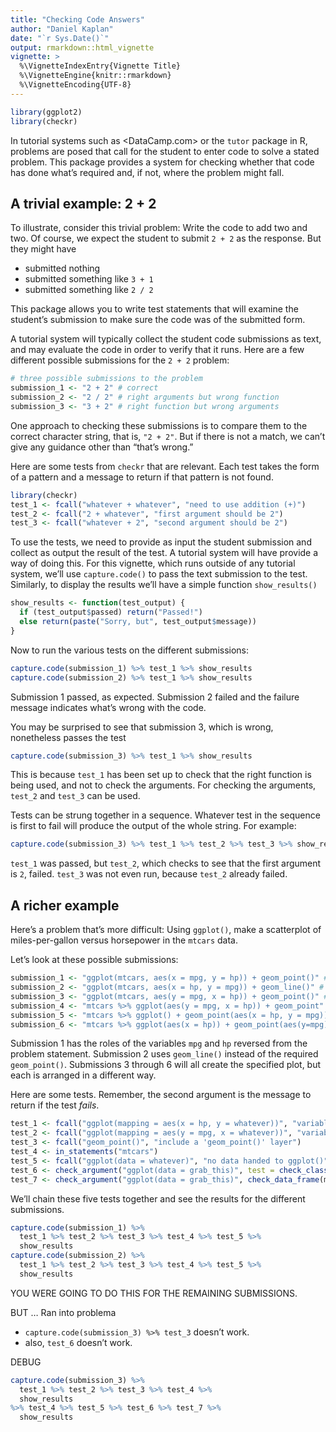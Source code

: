 ```yaml
---
title: "Checking Code Answers"
author: "Daniel Kaplan"
date: "`r Sys.Date()`"
output: rmarkdown::html_vignette
vignette: >
  %\VignetteIndexEntry{Vignette Title}
  %\VignetteEngine{knitr::rmarkdown}
  %\VignetteEncoding{UTF-8}
---
```


```r
library(ggplot2)
library(checkr)
```

In tutorial systems such as <DataCamp.com> or the `tutor` package in R, problems are posed that call for the student to enter code to solve a stated problem. This package provides a system for checking whether that code has done what's required and, if not, where the problem might fall.

## A trivial example: 2 + 2

To illustrate, consider this trivial problem: Write the code to add two and two. Of course, we expect the student to submit `2 + 2` as the response. But they might have

* submitted nothing
* submitted something like `3 + 1`
* submitted something like `2 / 2`

This package allows you to write test statements that will examine the student's submission to make sure the code was of the submitted form.

A tutorial system will typically collect the student code submissions as text, and may evaluate the code in order to verify that it runs.  Here are a few different possible submissions for the `2 + 2` problem:

```r
# three possible submissions to the problem
submission_1 <- "2 + 2" # correct
submission_2 <- "2 / 2" # right arguments but wrong function
submission_3 <- "3 + 2" # right function but wrong arguments
```

One approach to checking these submissions is to compare them to the correct character string, that is, `"2 + 2"`. But if there is not a match, we can't give any guidance other than "that's wrong."

Here are some tests from `checkr` that are relevant. Each test takes the form of a pattern and a message to return if that pattern is not found.
```r
library(checkr)
test_1 <- fcall("whatever + whatever", "need to use addition (+)")
test_2 <- fcall("2 + whatever", "first argument should be 2")
test_3 <- fcall("whatever + 2", "second argument should be 2")
```

To use the tests, we need to provide as input the student submission and collect as output the result of the test.  A tutorial system will have provide a way of doing this. For this vignette, which runs outside of any tutorial system, we'll use `capture.code()` to pass the text submission to the test. Similarly, to display the results we'll have a simple function `show_results()`
```r
show_results <- function(test_output) {
  if (test_output$passed) return("Passed!")
  else return(paste("Sorry, but", test_output$message))
}
```

Now to run the various tests on the different submissions:
```r
capture.code(submission_1) %>% test_1 %>% show_results
capture.code(submission_2) %>% test_1 %>% show_results
```

Submission 1 passed, as expected. Submission 2 failed and the failure message indicates what's wrong with the code.

You may be surprised to see that submission 3, which is wrong, nonetheless passes the test
```r
capture.code(submission_3) %>% test_1 %>% show_results
```
This is because `test_1` has been set up to check that the right function is being used, and not to check the arguments. For checking the arguments, `test_2` and `test_3` can be used.


Tests can be strung together in a sequence. Whatever test in the sequence is first to fail will produce the output of the whole string. For example:
```r
capture.code(submission_3) %>% test_1 %>% test_2 %>% test_3 %>% show_results
```
`test_1` was passed, but `test_2`, which checks to see that the first argument is `2`, failed. `test_3` was not even run, because `test_2` already failed.

## A richer example

Here's a problem that's more difficult: Using `ggplot()`, make a scatterplot of miles-per-gallon versus horsepower in the `mtcars` data.

Let's look at these possible submissions:

```r
submission_1 <- "ggplot(mtcars, aes(x = mpg, y = hp)) + geom_point()" # Wrong!
submission_2 <- "ggplot(mtcars, aes(x = hp, y = mpg)) + geom_line()" # Wrong!
submission_3 <- "ggplot(mtcars, aes(y = mpg, x = hp)) + geom_point()" # right
submission_4 <- "mtcars %>% ggplot(aes(y = mpg, x = hp)) + geom_point" # also right
submission_5 <- "mtcars %>% ggplot() + geom_point(aes(x = hp, y = mpg))" # also right
submission_6 <- "mtcars %>% ggplot(aes(x = hp)) + geom_point(aes(y=mpg))" # odd, but right
```

Submission 1 has the roles of the variables `mpg` and `hp` reversed from the problem statement. Submission 2 uses `geom_line()` instead of the required `geom_point()`. Submissions 3 through 6 will all create the specified plot, but each is arranged in a different way.

Here are some tests. Remember, the second argument is the message to return if the test *fails*.
```r
test_1 <- fcall("ggplot(mapping = aes(x = hp, y = whatever))", "variable 'hp' goes on the x axis")
test_2 <- fcall("ggplot(mapping = aes(y = mpg, x = whatever))", "variable 'mpg' goes on the y axis")
test_3 <- fcall("geom_point()", "include a 'geom_point()' layer")
test_4 <- in_statements("mtcars") 
test_5 <- fcall("ggplot(data = whatever)", "no data handed to ggplot()")
test_6 <- check_argument("ggplot(data = grab_this)", test = check_class("data.frame"))
test_7 <- check_argument("ggplot(data = grab_this)", check_data_frame(mtcars))
```

We'll chain these five tests together and see the results for the different submissions.
```r
capture.code(submission_1) %>% 
  test_1 %>% test_2 %>% test_3 %>% test_4 %>% test_5 %>% 
  show_results
capture.code(submission_2) %>%
  test_1 %>% test_2 %>% test_3 %>% test_4 %>% test_5 %>% 
  show_results
```

YOU WERE GOING TO DO THIS FOR THE REMAINING SUBMISSIONS.

BUT ... Ran into problema 

- `capture.code(submission_3) %>% test_3` doesn't work.
- also, `test_6` doesn't work.

DEBUG

```r
capture.code(submission_3) %>%
  test_1 %>% test_2 %>% test_3 %>% test_4 %>% 
  show_results
%>% test_4 %>% test_5 %>% test_6 %>% test_7 %>% 
  show_results
```
